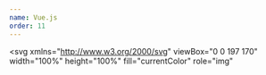 ```yaml
---
name: Vue.js
order: 11
---
```


<svg
  xmlns="http://www.w3.org/2000/svg"
  viewBox="0 0 197 170"
  width="100%"
  height="100%"
  fill="currentColor"
  role="img"
>
  <path d="M98.16 102.01 42.176 5.099 39.23 0H0l2.945 5.101L98.16 170.02 196.32 0h-39.26z" />
  <path d="M98.16 29.037 81.35 0H0l2.94 5.1h75.509L98.16 39.26 117.879 5.1h75.501l2.945-5.1h-81.352z" />
</svg>
